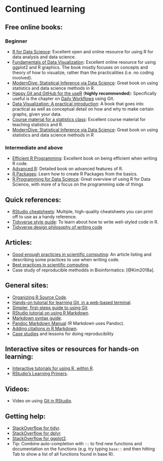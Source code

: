 # Continued learning

## Free online books:

### Beginner

-   [R for Data Science](https://r4ds.had.co.nz/): Excellent open and
    online resource for using R for data analysis and data science.
-   [Fundamentals of Data
    Visualization](https://serialmentor.com/dataviz/): Excellent online
    resource for using ggplot2 and R graphics. The book mostly focuses
    on concepts and theory of how to visualize, rather than the
    practicalities (i.e. no coding involved).
-   [ModernDive: Statistical Inference via Data
    Science](https://moderndive.com/): Great book on using statistics
    and data science methods in R.
-   [Happy Git and GitHub for the useR](https://happygitwithr.com/)
    (**highly recommended**): Specifically useful is the chapter on
    [Daily Workflows](https://happygitwithr.com/workflows-intro.html)
    using Git.
-   [Data Visualization: A practical
    introduction](https://socviz.co/index.html#preface): A book that
    goes into practical as well as conceptual detail on how and why to
    make certain graphs, given your data.
-   [Course material for a statistics class](https://stat545.com/):
    Excellent course material for teaching statistics and R.
-   [ModernDive: Statistical Inference via Data
    Science](https://moderndive.com/): Great book on using statistics
    and data science methods in R

### Intermediate and above

-   [Efficient R
    Programming](https://csgillespie.github.io/efficientR/): Excellent
    book on being efficient when writing R code.
-   [Advanced R](https://adv-r.hadley.nz/): Detailed book on advanced
    features of R.
-   [R Packages](https://r-pkgs.org/): Learn how to create R Packages
    from the basics.
-   [R Programming for Data
    Science](https://bookdown.org/rdpeng/rprogdatascience/): Great
    overview of using R for Data Science, with more of a focus on the
    programming side of things

## Quick references:

-   [RStudio
    cheatsheets](https://www.rstudio.com/resources/cheatsheets/):
    Multiple, high-quality cheatsheets you can print off to use as a
    handy reference.
-   [Tidyverse style guide](https://style.tidyverse.org/): To learn
    about how to write well-styled code in R.
-   [Tidyverse design philosophy of writing
    code](https://design.tidyverse.org/)

## Articles:

-   [Good enough practicies in scientific
    computing](https://doi.org/10.1371/journal.pcbi.1005510): An article
    listing and describing some practices to use when writing code.
-   [Best practices in scientific
    computing](https://doi.org/10.1371/journal.pbio.1001745).
-   Case study of reproducible methodds in Bioinformatics: [@Kim2018a].

## General sites:

-   [Organizing R Source
    Code](https://www.r-bloggers.com/r-best-practices-r-you-writing-the-r-way/).
-   [Hands-on tutorial for learning Git, in a web-based
    terminal](https://try.github.io/levels/1/challenges/1).
-   [Simpler, first-steps guide to using
    Git](https://rogerdudler.github.io/git-guide/).
-   [RStudio tutorial on using R
    Markdown](https://rmarkdown.rstudio.com/lesson-1.html).
-   [Markdown syntax
    guide](https://rmarkdown.rstudio.com/authoring_basics.html).
-   [Pandoc Markdown
    Manual](https://pandoc.org/MANUAL.html#pandocs-markdown) (R Markdown
    uses Pandoc).
-   [Adding citations in R
    Markdown](https://rmarkdown.rstudio.com/authoring_bibliographies_and_citations.html).
-   [Case studies](https://www.practicereproducibleresearch.org/) and
    lessons for doing reproducibility

## Interactive sites or resources for hands-on learning:

-   [Interactive tutorials for using R, within
    R](https://swirlstats.com/).
-   [RStudio's Learning Primers](https://rstudio.cloud/learn/primers).

## Videos:

-   Video on using [Git in
    RStudio](https://rstudio.com/resources/webinars/managing-part-2-github-and-rstudio/).

## Getting help:

-   [StackOverflow for
    tidyr](https://stackoverflow.com/questions/tagged/tidyr).
-   [StackOverflow for
    dplyr](https://stackoverflow.com/questions/tagged/dplyr).
-   [StackOverflow for
    ggplot2](https://stackoverflow.com/questions/tagged/ggplot2?sort=frequent&pageSize=50).
-   Tip: Combine auto-completion with `::` to find new functions and
    documentation on the functions (e.g. try typing `base::` and then
    hitting Tab to show a list of all functions found in base R).

<!-- ## Useful R packages -->

<!-- TODO: create csv and insert here? or create a script to make qmd to include here? -->

<!-- knitr::kable(r3::useful_packages_list, caption = "Useful and common packages to use in data analysis.") -->
